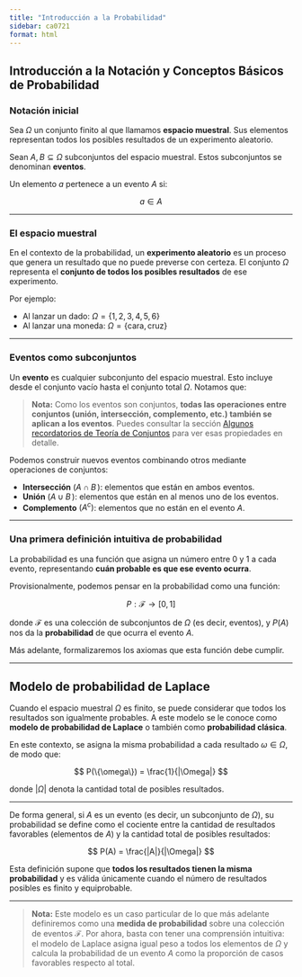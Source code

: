 ```yaml
---
title: "Introducción a la Probabilidad"
sidebar: ca0721
format: html
---
```



## Introducción a la Notación y Conceptos Básicos de Probabilidad

### Notación inicial

Sea $\Omega$ un conjunto finito al que llamamos **espacio muestral**. Sus elementos representan todos los posibles resultados de un experimento aleatorio.

Sean $A, B \subseteq \Omega$ subconjuntos del espacio muestral. Estos subconjuntos se denominan **eventos**.

Un elemento $a$ pertenece a un evento $A$ si:

$$
a \in A
$$

---

### El espacio muestral

En el contexto de la probabilidad, un **experimento aleatorio** es un proceso que genera un resultado que no puede preverse con certeza. El conjunto $\Omega$ representa el **conjunto de todos los posibles resultados** de ese experimento.

Por ejemplo:

- Al lanzar un dado: $\Omega = \{1,2,3,4,5,6\}$
- Al lanzar una moneda: $\Omega = \{\text{cara}, \text{cruz}\}$

---

### Eventos como subconjuntos

Un **evento** es cualquier subconjunto del espacio muestral. Esto incluye desde el conjunto vacío hasta el conjunto total $\Omega$. Notamos que:

> **Nota:** Como los eventos son conjuntos, **todas las operaciones entre conjuntos (unión, intersección, complemento, etc.) también se aplican a los eventos**. Puedes consultar la sección [Algunos recordatorios de Teoría de Conjuntos](antecedentes_CA0721.qmd#sec-conjuntos) para ver esas propiedades en detalle.

Podemos construir nuevos eventos combinando otros mediante operaciones de conjuntos:

- **Intersección** $(A \cap B\,)$: elementos que están en ambos eventos.
- **Unión** $(A \cup B\,)$: elementos que están en al menos uno de los eventos.
- **Complemento** $(A^c)$: elementos que no están en el evento $A$.

---

### Una primera definición intuitiva de probabilidad

La probabilidad es una función que asigna un número entre 0 y 1 a cada evento, representando **cuán probable es que ese evento ocurra**.

Provisionalmente, podemos pensar en la probabilidad como una función:

$$
P : \mathcal{F} \to [0,1]
$$

donde $\mathcal{F}$ es una colección de subconjuntos de $\Omega$ (es decir, eventos), y $P(A)$ nos da la **probabilidad** de que ocurra el evento $A$.

Más adelante, formalizaremos los axiomas que esta función debe cumplir.

---

## Modelo de probabilidad de Laplace

Cuando el espacio muestral $\Omega$ es finito, se puede considerar que todos los resultados son igualmente probables. A este modelo se le conoce como **modelo de probabilidad de Laplace** o también como **probabilidad clásica**.

En este contexto, se asigna la misma probabilidad a cada resultado $\omega \in \Omega$, de modo que:

$$
P(\{\omega\}) = \frac{1}{|\Omega|}
$$

donde $|\Omega|$ denota la cantidad total de posibles resultados.

---

De forma general, si $A$ es un evento (es decir, un subconjunto de $\Omega$), su probabilidad se define como el cociente entre la cantidad de resultados favorables (elementos de $A$) y la cantidad total de posibles resultados:

$$
P(A) = \frac{|A|}{|\Omega|}
$$

Esta definición supone que **todos los resultados tienen la misma probabilidad** y es válida únicamente cuando el número de resultados posibles es finito y equiprobable.

---

> **Nota:** Este modelo es un caso particular de lo que más adelante definiremos como una **medida de probabilidad** sobre una colección de eventos $\mathcal{F}$. Por ahora, basta con tener una comprensión intuitiva: el modelo de Laplace asigna igual peso a todos los elementos de $\Omega$ y calcula la probabilidad de un evento $A$ como la proporción de casos favorables respecto al total.


